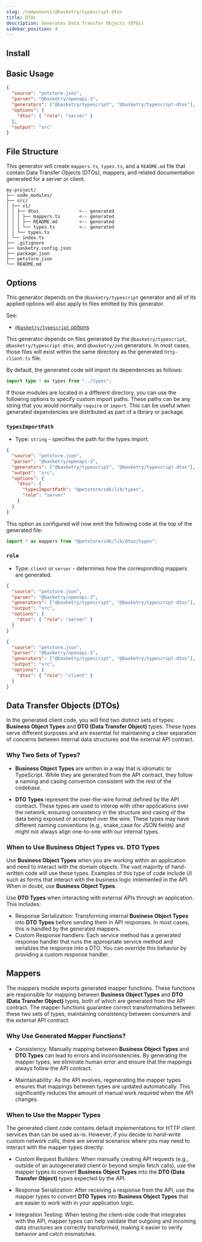 ```yaml
---
slug: /components/@basketry/typescript-dtos
title: DTOs
description: Generates Data Transfer Objects (DTOs)
sidebar_position: 4
---
```



## Install

<Install package="@basketry/typescript-dtos" />

## Basic Usage

```json title="basketry.config.json"
{
  "source": "petstore.json",
  "parser": "@basketry/openapi-3",
  "generators": ["@basketry/typescript", "@basketry/typescript-dtos"],
  "options": {
    "dtos": { "role": "server" }
  },
  "output": "src"
}
```

## File Structure

This generator will create `mappers.ts`, `types.ts`, and a `README.md` file that contain Data Transfer Objects (DTOs), mappers, and related documentation generated for a server or client.

```
my-project/
├── node_modules/
├── src/
│ ├── v1/
│ │ ├── dtos               <-- generated
│ │ │ ├── mappers.ts       <-- generated
│ │ │ ├── README.md        <-- generated
│ │ │ └── types.ts         <-- generated
│ │ └── types.ts
│ └── index.ts
├── .gitignore
├── basketry.config.json
├── package.json
├── petstore.json
└── README.md
```

## Options

This generator depends on the `@basketry/typescript` generator and all of its applied options will also apply to files emitted by this generator.

See:

- [`@basketry/typescript` options](/docs/components/@basketry/typescript#options)

This generator depends on files generated by the `@basketry/typescript`, `@basketry/typescript-dtos`, and `@basketry/zod` generators. In most cases, those files will exist within the same directory as the generated `http-client.ts` file.

By default, the generated code will import its dependencies as follows:

```typescript title="src/v1/dtosmappers.ts"
import type * as types from "../types";
```

If those modules are located in a different directory, you can use the following options to specify custom import paths. These paths can be any string that you would normally `require` or `import`. This can be useful when generated dependencies are distributed as part of a library or package.

### `typesImportPath`

- Type: `string` - specifies the path for the types import.

```json title="basketry.config.json"
{
  "source": "petstore.json",
  "parser": "@basketry/openapi-3",
  "generators": ["@basketry/typescript", "@basketry/typescript-dtos"],
  "output": "src",
  "options": {
    "dtos": {
      "typesImportPath": "@petstore/sdk/lib/types",
      "role": "server"
    }
  }
}
```

This option as configured will now emit the following code at the top of the generated file:

```typescript title="src/v1/http-client.ts"
import * as mappers from "@petstore/sdk/lib/dtos/types";
```

### `role`

- Type: `client` or `server` - determines how the corresponding mappers are generated.

<Tabs groupId="client-vs-server" defaultValue="server">
  <TabItem value="server" label="Server">

```json title="basketry.config.json"
{
  "source": "petstore.json",
  "parser": "@basketry/openapi-3",
  "generators": ["@basketry/typescript", "@basketry/typescript-dtos"],
  "output": "src",
  "options": {
    "dtos": { "role": "server" }
  }
}
```

  </TabItem>
  <TabItem value="client" label="Client">

```json title="basketry.config.json"
{
  "source": "petstore.json",
  "parser": "@basketry/openapi-3",
  "generators": ["@basketry/typescript", "@basketry/typescript-dtos"],
  "output": "src",
  "options": {
    "dtos": { "role": "client" }
  }
}
```

  </TabItem>
</Tabs>

## Data Transfer Objects (DTOs)

In the generated client code, you will find two distinct sets of types: **Business Object Types** and **DTO (Data Transfer Object)** types. These types serve different purposes and are essential for maintaining a clear separation of concerns between internal data structures and the external API contract.

### Why Two Sets of Types?

- **Business Object Types** are written in a way that is idiomatic to TypeScript. While they are generated from the API contract, they follow a naming and casing convention consistent with the rest of the codebase.

- **DTO Types** represent the over-the-wire format defined by the API contract. These types are used to interop with other applications over the network, ensuring consistency in the structure and casing of the data being exposed or accepted over the wire. These types may have different naming conventions (e.g., snake_case for JSON fields) and might not always align one-to-one with our internal types.

### When to Use **Business Object Types** vs. **DTO Types**

Use **Business Object Types** when you are working within an application and need to interact with the domain objects. The vast majority of hand-written code will use these types. Examples of this type of code include UI such as forms that interact with the business logic imlemented in the API. When in doubt, use **Business Object Types**.

Use **DTO Types** when interacting with external APIs through an application. This includes:

- Response Serialization: Transforming internal **Business Object Types** into **DTO Types** before sending them in API responses. In most cases, this is handled by the generated mappers.
- Custom Response handlers: Each service method has a generated response handler that runs the appropriate service method and serializes the response into a DTO. You can override this behavior by providing a custom response handler.

## Mappers

The mappers module exports generated mapper functions. These functions are responsible for mapping between **Business Object Types** and **DTO (Data Transfer Object)** types, both of which are generated from the API contract. The mapper functions guarantee correct transformations between these two sets of types, maintaining consistency between consumers and the external API contract.

### Why Use Generated Mapper Functions?

- Consistency: Manually mapping between **Business Object Types** and **DTO Types** can lead to errors and inconsistencies. By generating the mapper types, we eliminate human error and ensure that the mappings always follow the API contract.

- Maintainability: As the API evolves, regenerating the mapper types ensures that mappings between types are updated automatically. This significantly reduces the amount of manual work required when the API changes.

### When to Use the Mapper Types

The generated client code contains default implementations for HTTP client services than can be used as-is. However, if you decide to hand-write custom network calls, there are several scenarios where you may need to interact with the mapper types directly:

- Custom Request Builders: When manually creating API requests (e.g., outside of an autogenerated client or beyond simple fetch calls), use the mapper types to convert **Business Object Types** into the **DTO (Data Transfer Object)** types expected by the API.

- Response Serialization: After receiving a response from the API, use the mapper types to convert **DTO Types** into **Business Object Types** that are easier to work with in your application logic.

- Integration Testing: When testing the client-side code that integrates with the API, mapper types can help validate that outgoing and incoming data structures are correctly transformed, making it easier to verify behavior and catch mismatches.
